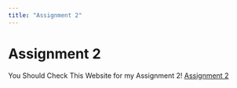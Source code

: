 ```yaml
---
title: "Assignment 2"
---
```

# Assignment 2

You Should Check This Website for my Assignment 2!
[Assignment 2](https://emu-hacettepe-analytics.github.io/emu430-fall2024-team-rtistler/)

